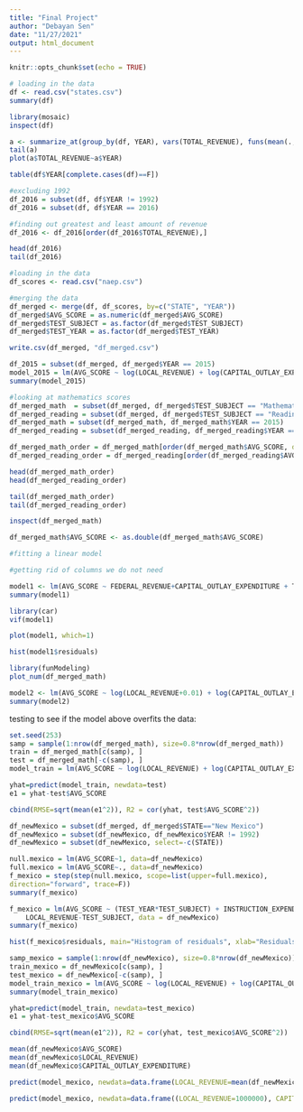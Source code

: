 ---
title: "Final Project"
author: "Debayan Sen"
date: "11/27/2021"
output: html_document
---

```{r setup, include=FALSE}
knitr::opts_chunk$set(echo = TRUE)
```




```{r}
# loading in the data
df <- read.csv("states.csv")
summary(df)
```

```{r}
library(mosaic)
inspect(df)
```


```{r}
a <- summarize_at(group_by(df, YEAR), vars(TOTAL_REVENUE), funs(mean(.,na.rm=TRUE)))
tail(a)
plot(a$TOTAL_REVENUE~a$YEAR)
```


```{r}
table(df$YEAR[complete.cases(df)==F])
```

```{r}
#excluding 1992
df_2016 = subset(df, df$YEAR != 1992)
df_2016 = subset(df, df$YEAR == 2016)
```

```{r}
#finding out greatest and least amount of revenue 
df_2016 <- df_2016[order(df_2016$TOTAL_REVENUE),]

head(df_2016)
tail(df_2016)
```





```{r}
#loading in the data
df_scores <- read.csv("naep.csv")
```



```{r}
#merging the data
df_merged <- merge(df, df_scores, by=c("STATE", "YEAR"))
df_merged$AVG_SCORE = as.numeric(df_merged$AVG_SCORE)
df_merged$TEST_SUBJECT = as.factor(df_merged$TEST_SUBJECT)
df_merged$TEST_YEAR = as.factor(df_merged$TEST_YEAR)
```

```{r}
write.csv(df_merged, "df_merged.csv")
```

```{r}
df_2015 = subset(df_merged, df_merged$YEAR == 2015)
model_2015 = lm(AVG_SCORE ~ log(LOCAL_REVENUE) + log(CAPITAL_OUTLAY_EXPENDITURE) + TEST_YEAR + TEST_SUBJECT, data=df_2015)
summary(model_2015)
```





```{r}
#looking at mathematics scores
df_merged_math  = subset(df_merged, df_merged$TEST_SUBJECT == "Mathematics")
df_merged_reading = subset(df_merged, df_merged$TEST_SUBJECT == "Reading")
df_merged_math = subset(df_merged_math, df_merged_math$YEAR == 2015)
df_merged_reading = subset(df_merged_reading, df_merged_reading$YEAR == 2015)

df_merged_math_order = df_merged_math[order(df_merged_math$AVG_SCORE, decreasing=TRUE),]
df_merged_reading_order = df_merged_reading[order(df_merged_reading$AVG_SCORE, decreasing=TRUE),]
```

```{r}
head(df_merged_math_order)
head(df_merged_reading_order)
```

```{r}
tail(df_merged_math_order)
tail(df_merged_reading_order)
```



```{r}
inspect(df_merged_math)
```

```{r}
df_merged_math$AVG_SCORE <- as.double(df_merged_math$AVG_SCORE)
```

```{r}
#fitting a linear model

#getting rid of columns we do not need

model1 <- lm(AVG_SCORE ~ FEDERAL_REVENUE+CAPITAL_OUTLAY_EXPENDITURE + TEST_YEAR, data=df_merged_math)
summary(model1)
```

```{r}
library(car)
vif(model1)
```



```{r}
plot(model1, which=1)
```

```{r}
hist(model1$residuals)
```


```{r}
library(funModeling)
plot_num(df_merged_math)
```

```{r}
model2 <- lm(AVG_SCORE ~ log(LOCAL_REVENUE+0.01) + log(CAPITAL_OUTLAY_EXPENDITURE+0.01) + TEST_YEAR, data=df_merged_math)
summary(model2)
```





testing to see if the model above overfits the data:




```{r}
set.seed(253)
samp = sample(1:nrow(df_merged_math), size=0.8*nrow(df_merged_math))
train = df_merged_math[c(samp), ]
test = df_merged_math[-c(samp), ]
model_train = lm(AVG_SCORE ~ log(LOCAL_REVENUE) + log(CAPITAL_OUTLAY_EXPENDITURE) + TEST_YEAR, data=train)
```



```{r}
yhat=predict(model_train, newdata=test)
e1 = yhat-test$AVG_SCORE
```


```{r}
cbind(RMSE=sqrt(mean(e1^2)), R2 = cor(yhat, test$AVG_SCORE^2))
```

```{r}
df_newMexico = subset(df_merged, df_merged$STATE=="New Mexico")
df_newMexico = subset(df_newMexico, df_newMexico$YEAR != 1992)
df_newMexico = subset(df_newMexico, select=-c(STATE))
```

```{r}
null.mexico = lm(AVG_SCORE~1, data=df_newMexico)
full.mexico = lm(AVG_SCORE~., data=df_newMexico)
f_mexico = step(step(null.mexico, scope=list(upper=full.mexico),
direction="forward", trace=F))
summary(f_mexico)
```

```{r}
f_mexico = lm(AVG_SCORE ~ (TEST_YEAR*TEST_SUBJECT) + INSTRUCTION_EXPENDITURE + 
    LOCAL_REVENUE-TEST_SUBJECT, data = df_newMexico)
summary(f_mexico)
```

```{r}
hist(f_mexico$residuals, main="Histogram of residuals", xlab="Residuals")
```


```{r}
samp_mexico = sample(1:nrow(df_newMexico), size=0.8*nrow(df_newMexico))
train_mexico = df_newMexico[c(samp), ]
test_mexico = df_newMexico[-c(samp), ]
model_train_mexico = lm(AVG_SCORE ~ log(LOCAL_REVENUE) + log(CAPITAL_OUTLAY_EXPENDITURE) + (TEST_YEAR * TEST_SUBJECT)-TEST_SUBJECT, data=train_mexico)
summary(model_train_mexico)
```


```{r}
yhat=predict(model_train, newdata=test_mexico)
e1 = yhat-test_mexico$AVG_SCORE
```

```{r}
cbind(RMSE=sqrt(mean(e1^2)), R2 = cor(yhat, test_mexico$AVG_SCORE^2))
```
```{r}
mean(df_newMexico$AVG_SCORE)
mean(df_newMexico$LOCAL_REVENUE)
mean(df_newMexico$CAPITAL_OUTLAY_EXPENDITURE)
```
```{r}
predict(model_mexico, newdata=data.frame(LOCAL_REVENUE=mean(df_newMexico$LOCAL_REVENUE), CAPITAL_OUTLAY_EXPENDITURE= mean(df_newMexico$CAPITAL_OUTLAY_EXPENDITURE), TEST_YEAR="8", TEST_SUBJECT="Mathematics"))
```



```{r}
predict(model_mexico, newdata=data.frame((LOCAL_REVENUE=1000000), CAPITAL_OUTLAY_EXPENDITURE= mean(df_newMexico$CAPITAL_OUTLAY_EXPENDITURE), TEST_YEAR="8", TEST_SUBJECT="Mathematics"))
```





